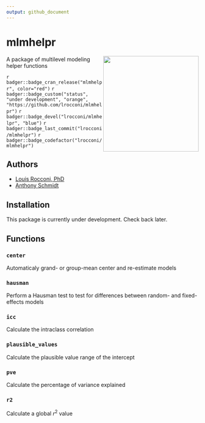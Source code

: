 ```yaml
---
output: github_document
---
```

# mlmhelpr

<img src="man/figures/mlmhelpr_hex.png" align="right" height=250/>

A package of multilevel modeling helper functions


<!-- README.md is generated from README.Rmd. Please edit README.Rmd only -->

<!-- badges: start -->
`r badger::badge_cran_release("mlmhelpr", color="red")`
`r badger::badge_custom("status", "under development", "orange", "https://github.com/lrocconi/mlmhelpr")`
`r badger::badge_devel("lrocconi/mlmhelpr", "blue")`
`r badger::badge_last_commit("lrocconi/mlmhelpr")`
`r badger::badge_codefactor("lrocconi/mlmhelpr")`

<!-- badges: end -->

## Authors

-   [Louis Rocconi, PhD](https://lrocconi.github.io/)
-   [Anthony Schmidt](http://www.anthonyschmidt.co)

## Installation

This package is currently under development. Check back later.

## Functions

### `center`

Automaticaly grand- or group-mean center and re-estimate models

### `hausman`

Perform a Hausman test to test for differences between random- and fixed-effects models

### `icc` 

Calculate the intraclass correlation

### `plausible_values` 

Calculate the plausible value range of the intercept

### `pve`

Calculate the percentage of variance explained

### `r2`

Calculate a global $r^2$ value

